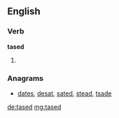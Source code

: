 ==English==

===Verb===
'''tased'''

# {{past of|tase}}

===Anagrams===
* [[dates#English|dates]], [[desat#English|desat]], [[sated#English|sated]], [[stead#English|stead]], [[tsade#English|tsade]]

[[de:tased]]
[[mg:tased]]
